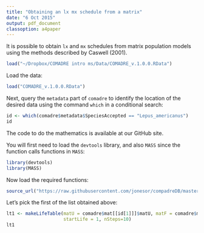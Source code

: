 ```yaml
---
title: "Obtaining an lx mx schedule from a matrix"
date: "6 Oct 2015"
output: pdf_document
classoption: a4paper
---
```

  

It is possible to obtain `lx` and `mx` schedules from matrix population models using the methods described by Caswell (2001).



```r
load("~/Dropbox/COMADRE intro ms/Data/COMADRE_v.1.0.0.RData")
```

Load the data:
```r
load("COMADRE_v.1.0.0.RData")
```

Next, query the `metadata` part of `comadre` to identify the location of the desired data using the command `which` in a conditional search:

```r
id <- which(comadre$metadata$SpeciesAccepted == "Lepus_americanus")
id
```

The code to do the mathematics is available at our GitHub site.

You will first need to load the `devtools` library, and also `MASS` since the function calls functions in `MASS`:

```r
library(devtools)
library(MASS)
```

Now load the required functions:

```r
source_url("https://raw.githubusercontent.com/jonesor/compadreDB/master/Functions/makeLifeTable.R")
```

Let's pick the first of the list obtained above:

```r
lt1 <- makeLifeTable(matU = comadre$mat[[id[1]]]$matU, matF = comadre$mat[[id[1]]]$matF,
                     startLife = 1, nSteps=10)
lt1
```


  